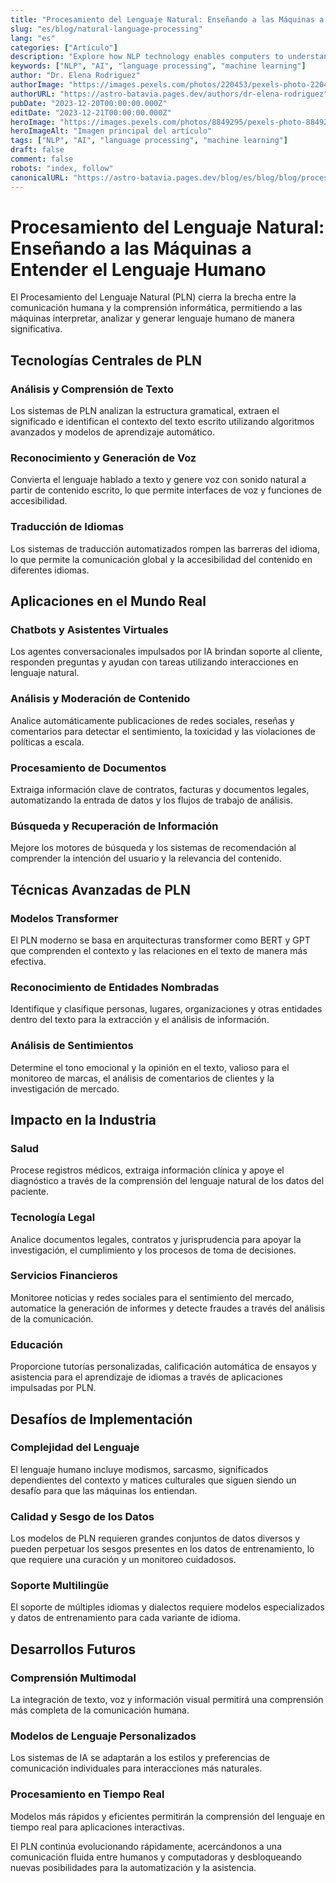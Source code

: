 ```yaml
---
title: "Procesamiento del Lenguaje Natural: Enseñando a las Máquinas a Entender el Lenguaje Humano"
slug: "es/blog/natural-language-processing"
lang: "es"
categories: ["Artículo"]
description: "Explore how NLP technology enables computers to understand, interpret, and generate human language, powering chatbots, translation, and content analysis."
keywords: ["NLP", "AI", "language processing", "machine learning"]
author: "Dr. Elena Rodriguez"
authorImage: "https://images.pexels.com/photos/220453/pexels-photo-220453.jpeg?auto=compress&cs=tinysrgb&w=120&h=120&dpr=1"
authorURL: "https://astro-batavia.pages.dev/authors/dr-elena-rodriguez"
pubDate: "2023-12-20T00:00:00.000Z"
editDate: "2023-12-21T00:00:00.000Z"
heroImage: "https://images.pexels.com/photos/8849295/pexels-photo-8849295.jpeg?auto=compress&cs=tinysrgb&w=1260&h=750&dpr=1"
heroImageAlt: "Imagen principal del artículo"
tags: ["NLP", "AI", "language processing", "machine learning"]
draft: false
comment: false
robots: "index, follow"
canonicalURL: "https://astro-batavia.pages.dev/blog/es/blog/blog/procesamiento-lenguaje-natural"
---
```


# Procesamiento del Lenguaje Natural: Enseñando a las Máquinas a Entender el Lenguaje Humano

El Procesamiento del Lenguaje Natural (PLN) cierra la brecha entre la comunicación humana y la comprensión informática, permitiendo a las máquinas interpretar, analizar y generar lenguaje humano de manera significativa.

## Tecnologías Centrales de PLN

### Análisis y Comprensión de Texto

Los sistemas de PLN analizan la estructura gramatical, extraen el significado e identifican el contexto del texto escrito utilizando algoritmos avanzados y modelos de aprendizaje automático.

### Reconocimiento y Generación de Voz

Convierta el lenguaje hablado a texto y genere voz con sonido natural a partir de contenido escrito, lo que permite interfaces de voz y funciones de accesibilidad.

### Traducción de Idiomas

Los sistemas de traducción automatizados rompen las barreras del idioma, lo que permite la comunicación global y la accesibilidad del contenido en diferentes idiomas.

## Aplicaciones en el Mundo Real

### Chatbots y Asistentes Virtuales

Los agentes conversacionales impulsados por IA brindan soporte al cliente, responden preguntas y ayudan con tareas utilizando interacciones en lenguaje natural.

### Análisis y Moderación de Contenido

Analice automáticamente publicaciones de redes sociales, reseñas y comentarios para detectar el sentimiento, la toxicidad y las violaciones de políticas a escala.

### Procesamiento de Documentos

Extraiga información clave de contratos, facturas y documentos legales, automatizando la entrada de datos y los flujos de trabajo de análisis.

### Búsqueda y Recuperación de Información

Mejore los motores de búsqueda y los sistemas de recomendación al comprender la intención del usuario y la relevancia del contenido.

## Técnicas Avanzadas de PLN

### Modelos Transformer

El PLN moderno se basa en arquitecturas transformer como BERT y GPT que comprenden el contexto y las relaciones en el texto de manera más efectiva.

### Reconocimiento de Entidades Nombradas

Identifique y clasifique personas, lugares, organizaciones y otras entidades dentro del texto para la extracción y el análisis de información.

### Análisis de Sentimientos

Determine el tono emocional y la opinión en el texto, valioso para el monitoreo de marcas, el análisis de comentarios de clientes y la investigación de mercado.

## Impacto en la Industria

### Salud

Procese registros médicos, extraiga información clínica y apoye el diagnóstico a través de la comprensión del lenguaje natural de los datos del paciente.

### Tecnología Legal

Analice documentos legales, contratos y jurisprudencia para apoyar la investigación, el cumplimiento y los procesos de toma de decisiones.

### Servicios Financieros

Monitoree noticias y redes sociales para el sentimiento del mercado, automatice la generación de informes y detecte fraudes a través del análisis de la comunicación.

### Educación

Proporcione tutorías personalizadas, calificación automática de ensayos y asistencia para el aprendizaje de idiomas a través de aplicaciones impulsadas por PLN.

## Desafíos de Implementación

### Complejidad del Lenguaje

El lenguaje humano incluye modismos, sarcasmo, significados dependientes del contexto y matices culturales que siguen siendo un desafío para que las máquinas los entiendan.

### Calidad y Sesgo de los Datos

Los modelos de PLN requieren grandes conjuntos de datos diversos y pueden perpetuar los sesgos presentes en los datos de entrenamiento, lo que requiere una curación y un monitoreo cuidadosos.

### Soporte Multilingüe

El soporte de múltiples idiomas y dialectos requiere modelos especializados y datos de entrenamiento para cada variante de idioma.

## Desarrollos Futuros

### Comprensión Multimodal

La integración de texto, voz y información visual permitirá una comprensión más completa de la comunicación humana.

### Modelos de Lenguaje Personalizados

Los sistemas de IA se adaptarán a los estilos y preferencias de comunicación individuales para interacciones más naturales.

### Procesamiento en Tiempo Real

Modelos más rápidos y eficientes permitirán la comprensión del lenguaje en tiempo real para aplicaciones interactivas.

El PLN continúa evolucionando rápidamente, acercándonos a una comunicación fluida entre humanos y computadoras y desbloqueando nuevas posibilidades para la automatización y la asistencia.
